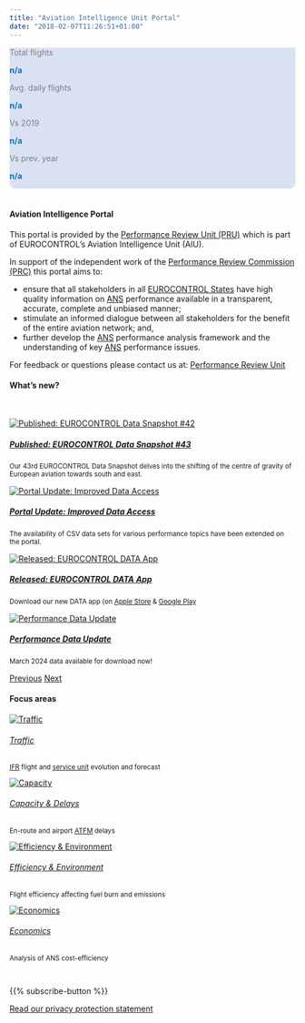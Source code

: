 ```yaml
---
title: "Aviation Intelligence Unit Portal"
date: "2018-02-07T11:26:51+01:00"
---
```


<style type="text/css">
  .img-responsive {
      margin: 0 auto;
      max-width: 75%
  }
  
  .resp-container {
      position: relative;
      overflow: hidden;
      padding-top: 50.0%;
  }
  
  .resp-iframe {
      position: absolute;
      top: 0;
      left: 0;
      width: 100%;
      height: 110%;
      border: 0;
  }
      
  .Scorecard_subt {
    margin: 0px; 
    padding-bottom: 0px;  
    text-align: left; 
    color:#7f7f7f
  }

  .Scorecard_net {
    margin: 0px; 
    padding-bottom: 0px;
    font-weight: bold;  
    text-align: left;
    color: #0070c0; 
    
  }


.col-4 {
  margin: 0px;
  padding: 0px;
  text-align: right;
}
.w3-container {
  border-radius: 10px; 
}

  </style>

<!-- Daily traffic graphs and scorecards Scorecard_net-->
<div class="w3-container" >
<div class="row" style="padding: 0px; background-color: #d9e1f2; border-radius: 10px 10px 0 0; width: 100%;">
<div class="col-12"; style="margin: 0px; "><p id="y2d_day_text" style="font-weight: bold; color: #0070c0;"</p> </div></div>
</div>

<div class="w3-container">
<div class="row" style="padding: 0px; background-color: #d9e1f2; border-radius: 0 0 10px 10px; width: 100%;">

<div class="col">
  <p class="Scorecard_subt">Total flights</p>
  <p id="y2d_traffic" style="font-weight: bold; color: #0070c0;">n/a</p> 
</div>

<div class="col">
  <p class="Scorecard_subt">Avg. daily flights</p>
  <p id="avg_y2d_traffic" style="font-weight: bold; color: #0070c0;">n/a</p>
</div>

<div class="col-2" ; style="margin: 0px; ">
  <p class="Scorecard_subt">Vs 2019</p>
  <p id="dif_y2d_2019" style="font-weight: bold; color: #0070c0;">n/a</p>
</div>

<div class="col-2" ; style="margin: 0px;  ">
  <p class="Scorecard_subt">Vs prev. year</p>
  <p id="dif_y2d_prev_year" style="font-weight: bold; color: #0070c0;">n/a</p>
</div>

<div class="col" ; style="margin: 0px;  ">
</div>
<div class="col" ; style="align=center">
<!--<a href="https://www.eurocontrol.int/Economics/DailyTrafficVariation-States.html"><p>Click for direct access to the daily traffic dashboard </p></a></div>-->
<div class="card bg-light border-0"><a href="https://www.eurocontrol.int/Economics/DailyTrafficVariation-States.html"><img class="card-img-top" src="/images/landing/daily_db.png" alt=""></a></div></div>

</div>
</div>

<!-- script for traffic figures -->
<!-- <script type="text/javascript" src="https://www.gstatic.com/charts/loader.js"></script> -->

<!-- <script type="text/javascript"> -->
<!-- async function fetchLatestNetworkSituation() { -->
<!--     const apiUrl = 'https://aiu-portal.pockethost.io/api/collections/network_situation/records?sort=-date&perPage=1&skipTotal=1'; -->
<!--     try { -->
<!--         const response = await fetch(apiUrl); -->
<!--         if (!response.ok) { -->
<!--             throw new Error(`API call failed: ${response.status}`); -->
<!--         } -->
<!--         const data = await response.json(); -->
<!--         return data.items[0]; // Assuming the latest entry is what we need -->
<!--     } catch (error) { -->
<!--         console.error("Failed to fetch latest network situation:", error); -->
<!--         // Implement any fallback logic or error handling here -->
<!--         return null; -->
<!--     } -->
<!-- } -->

<!-- async function updateNetworkSituationOnPage() { -->
<!--     const latestData = await fetchLatestNetworkSituation(); -->
<!--     if (latestData) { -->
<!--         // Extract the year from the latest data's date -->
<!--         const latestDate = new Date(latestData.date); -->
<!--         const year = latestDate.getFullYear(); -->
<!--         // Correctly construct the date range string -->
<!--         const startDateString = `Latest network traffic situation: 01 Jan`; // Fixed start of the year -->
<!--         const endDateString = `${('0' + latestDate.getDate()).slice(-2)} ${latestDate.toLocaleString('default', { month: 'short' })} ${year}`; -->
<!--         const dateRangeString = `${startDateString} – ${endDateString}`; -->
<!--         // Update webpage elements with the latest data, rounding numbers to integers -->
<!--         document.getElementById("y2d_day_text").innerHTML = "" + dateRangeString; -->
<!--         document.getElementById("y2d_traffic").innerHTML = Math.round(latestData.y2d_flights_total).toLocaleString(); -->
<!--         document.getElementById("avg_y2d_traffic").innerHTML = Math.round(latestData.y2d_flights_daily_average).toLocaleString(); -->
<!--         document.getElementById("dif_y2d_2019").innerHTML = -->
<!--     (latestData.y2d_diff_2019_year_percentage > 0 ? '+' : '') + -->
<!--     Math.round(latestData.y2d_diff_2019_year_percentage * 100) + '%'; -->
<!--         document.getElementById("dif_y2d_prev_year").innerHTML = -->
<!--     (latestData.y2d_diff_previous_year_percentage > 0 ? '+' : '') + -->
<!--     Math.round(latestData.y2d_diff_previous_year_percentage * 100) + '%'; -->
<!--     } else { -->
<!--         // Handle case when no data could be fetched -->
<!--         console.log("No data available to update the network situation."); -->
<!--     } -->
<!-- } -->
<!-- </script> -->
<!-- <script type="text/javascript"> -->
<!--     document.addEventListener('DOMContentLoaded', function() { -->
<!--         updateNetworkSituationOnPage(); -->
<!--     }); -->
<!-- </script> -->

<script type="text/javascript" src="https://www.gstatic.com/charts/loader.js"></script>

<script type="text/javascript">
  var Data
  var my_view_traffic
  var last_day
  var y2d_traffic
  var y2d_prev_year_traffic
  var y2d_2019_traffic 
  var avg_y2d_traffic
  var dif_y2d_2019
  var dif_y2d_prev_year

  google.load("visualization", "1.1", {
    packages: ["corechart", "table", "controls", "bar"]
  });
  google.setOnLoadCallback(Initialisation);

  function Initialisation() {
<!-- 	var request = new XMLHttpRequest(); -->
<!-- 	request.open("GET", "https://www.eurocontrol.int/Economics/Oscar/nw_traffic_data_main_page.json", false); -->
<!-- 	request.send(null); -->
<!-- 	var tempdata = JSON.parse(request.responseText); -->
<!-- 	Datastring = google.visualization.arrayToDataTable(tempdata); -->

<!-- 	Data = new google.visualization.DataTable(); -->

<!--   for(j = 0; j < Datastring.getNumberOfColumns(); j++) { -->
<!-- 				Data.addColumn(Datastring.getValue(0,j), Datastring.getColumnLabel(j)); -->
<!-- //				 console.log(Datastring.getValue(0,j)); -->
<!-- 	} -->

<!-- 	Datastring.removeRow(0) -->
<!-- 	Data.addRows(Datastring.getNumberOfRows()); -->

<!-- 			// alert(Datastring.getNumberOfRows() + "/" + Data.getNumberOfRows() ); -->

<!-- 	for(j = 0; j < Data.getNumberOfColumns(); j++) { -->

<!-- 	if (Data.getColumnType(j) == 'number') { -->
<!-- 	for(i = 0; i < Data.getNumberOfRows(); i++) { -->
<!-- 	Data.setCell(i,j, Number (Datastring.getValue(i,j))); -->
<!-- 	} -->
<!-- 	} -->
<!-- 	else if (Data.getColumnType(j) == 'date') { -->
<!-- 	for(i = 0; i < Data.getNumberOfRows(); i++) { -->
<!-- 	Data.setCell(i,j, new Date(Datastring.getValue(i,j))); -->
<!-- 	} -->
<!-- 	} -->
<!-- 	else { -->
<!-- 	for(i = 0; i < Data.getNumberOfRows(); i++) { -->
<!-- 	Data.setCell(i,j,Datastring.getValue(i,j)); -->
<!-- 	} -->
<!-- 	} -->
<!-- 	} -->

  var query = new google.visualization.Query(
      "https://docs.google.com/spreadsheets/d/14Lt3C3PCxxYCLXXYxRrFXd1s0tVZ3EQ8q9YfuYvx3Ww/edit?usp=sharing&sheet=NW_Flights_All"
    );

  query.send(drawDashboard);
  }

  function drawDashboard(response) {
    Data = response.getDataTable();


  UpdateTraffic();
   }
//---------------------------Update traffic---------------------------------------------
  function UpdateTraffic() {
  my_view_traffic = new google.visualization.DataView(Data);

  last_day = my_view_traffic.getValue(0, 38); 
  my_view_traffic.setRows(
  Data.getFilteredRows([{ column: 7, value: last_day }])
  );

// Calculate datestrings
  last_day_text = last_day.toDateString();
  last_day_text = last_day_text.substring(8, 11) + last_day_text.substring(4, 8) + last_day_text.substring(11);
  y2d_day_text = last_day_text.substring(3, 7) == "Jan " ? "01 – " + last_day_text : "01 Jan – " + last_day_text;

// Calculate traffic scorecard values
  y2d_traffic = my_view_traffic.getValue(0, 30);
  y2d_prev_year_traffic = my_view_traffic.getValue(0, 31);
  y2d_2019_traffic = my_view_traffic.getValue(0, 32);
  
  avg_y2d_traffic = Math.round(my_view_traffic.getValue(0, 33));
  dif_y2d_2019 = Math.round(my_view_traffic.getValue(0, 37)*100);
  dif_y2d_2019 = (dif_y2d_2019 >= 0) ? "+" + dif_y2d_2019 : "" + dif_y2d_2019;
  dif_y2d_prev_year = Math.round(my_view_traffic.getValue(0, 36)*100);
  dif_y2d_prev_year = (dif_y2d_prev_year >= 0) ? "+" + dif_y2d_prev_year : "" + dif_y2d_prev_year;

// Update scorecard values
  document.getElementById("y2d_day_text").innerHTML =  "Latest network traffic situation: " + y2d_day_text; 
  document.getElementById("y2d_traffic").innerHTML = String(y2d_traffic).replace(/(.)(?=(\d{3})+$)/g, '$1,');
  document.getElementById("avg_y2d_traffic").innerHTML = String(avg_y2d_traffic).replace(/(.)(?=(\d{3})+$)/g, '$1,');
  document.getElementById("dif_y2d_2019").innerHTML = String(dif_y2d_2019) + '%' ;
  document.getElementById("dif_y2d_prev_year").innerHTML = String(dif_y2d_prev_year) + '%';
  }
  
</script>


<br>
<div class="container">
<div class="row">
<div class="col-sm-8"><h4>Aviation Intelligence Portal</h4>

This portal is provided by the [Performance Review Unit (PRU)](/about/us/) which is part of EUROCONTROL's Aviation Intelligence Unit (AIU). 

In support of the independent work of the [Performance Review Commission (PRC)](/about/prc/) this portal aims to:

* ensure that all stakeholders in all [EUROCONTROL States](/definition/eurocontrol-area/) have high quality information on [ANS](/acronym/ans/) performance available in a transparent, accurate, complete and unbiased manner;
* stimulate an informed dialogue between all stakeholders for the benefit of the entire aviation network; and,
* further develop the [ANS](/acronym/ans/) performance analysis framework and the understanding of key [ANS](/acronym/ans/) performance issues.

For feedback or questions please contact us at:
[Performance Review Unit](mailto:PRU-Support@eurocontrol.int)
</div>


<div class="col-sm-4" style="min-height: 445px;"><h4>What's new?</h4><br> 
<div id="carouselExampleFade" class="carousel slide carousel-fade" data-ride="carousel">
<div class="carousel-inner">


::: {#carousel-item .carousel-item .active}
::: {.card .border-0}
[![Published: EUROCONTROL Data Snapshot #42](/images/landing/ds_snapshot_43.jpg)](https://www.eurocontrol.int/publication/eurocontrol-data-snapshot-43-centre-gravity-european-aviation){target="_blank"}

##### [Published: EUROCONTROL Data Snapshot #43](https://www.eurocontrol.int/publication/eurocontrol-data-snapshot-43-centre-gravity-european-aviation){target="_blank"}

<small>Our 43rd EUROCONTROL Data Snapshot delves into the shifting of the centre of gravity of European aviation towards south and east.</small>
:::
:::



<!-- ::: {#carousel-item .carousel-item} -->
<!-- ::: {.card .border-0} -->
<!-- [![Published: EUROCONTROL STATFOR 7-year Traffic Forecast (2024-2030)](/images/landing/eurocontrol-spring-2024-7-year-forecast-banner.jpg)](https://www.eurocontrol.int/publication/eurocontrol-forecast-2024-2030){target="_blank"} -->

<!-- ##### [Published: EUROCONTROL STATFOR 7-year Traffic Forecast (2024-2030)](https://www.eurocontrol.int/publication/eurocontrol-forecast-2024-2030){target="_blank"} -->

<!-- <small>The seven-year forecast edition Spring 2024 by EUROCONTROL STATFOR has been published. </small> -->
<!-- ::: -->
<!-- ::: -->


::: {#carousel-item .carousel-item}
::: {.card .border-0}
[![Portal Update: Improved Data Access](/images/landing/portal_update_data_access.jpg)](https://ansperformance.eu/csv/){target="_blank"}

##### [Portal Update: Improved Data Access](https://ansperformance.eu/csv/){target="_blank"}

<small>The availability of CSV data sets for various performance topics have been extended on the portal.</small>
:::
:::



::: {#carousel-item .carousel-item}
::: {.card .border-0}
[![Released: EUROCONTROL DATA App](/images/landing/eurocontrol-data.png)](https://apps.apple.com/tr/app/eurocontrol-data/id6467232405){target="_blank"}

##### [Released: EUROCONTROL DATA App](https://apps.apple.com/tr/app/eurocontrol-data/id6467232405){target="_blank"}

<small>Download our new DATA app (on <a href="https://apps.apple.com/tr/app/eurocontrol-data/id6467232405">Apple Store</a> & <a href="https://play.google.com/store/apps/details?id=com.performancereviewunit.eurocontroldata">Google Play</a></small>
:::
:::

::: {#carousel-item .carousel-item}
::: {.card .border-0}
[![Performance Data Update](/images/landing/data_icon.jpg)](/data/){target="_blank"}

##### [Performance Data Update](/data/){target="_blank"}

<small>March 2024 data available for download now!</small>
:::
:::


</div>

<a class="carousel-control-prev" href="#carouselExampleFade" role="button" data-slide="prev"><span class="carousel-control-prev-icon" aria-hidden="true"></span><span class="sr-only">Previous</span></a>
<a class="carousel-control-next" href="#carouselExampleFade" role="button" data-slide="next"><span class="carousel-control-next-icon" aria-hidden="true"></span><span class="sr-only">Next</span></a>
</div>
</div>

<!-- 
<div class="col-sm-2"><h4></h4><br>
<div class="card bg-light text-center border-0"><a href="https://www.eurocontrol.int/Economics/DailyTrafficVariation-States.html">
  <img class="card-img-top" src="/images/landing/ectl_int_db.png" alt="Daily traffic statistics"><br>
  <div class="card-body"><h6 class="card-title">Performance Snapshot</h6></a><small><p class="card-text">Click to see the latest monthly snapshot!</p></small>
  </div>
</div>
</div>-->

</div>

#### Focus areas
<!-- cards with Key Performance Areas -->
<div class="container">
<div class="row">
<div class="card-deck">
<div class="card"><a href="/traffic">
  <img class="card-img-top" src="/images/landing/ectl_traff_th.jpg" alt="Traffic">
  <div class="card-body"><h6 class="card-title">Traffic</h6></a><small><p class="card-text">[IFR](/acronym/ifr/) flight and [service unit](/acronym/su/) evolution and forecast </p></small>
  </div>
</div>
<div class="card"><a href="/capacity">
  <img class="card-img-top" src="/images/landing/ectl_cap_th.jpg" alt="Capacity">
  <div class="card-body"><h6 class="card-title">Capacity & Delays</h6></a><small><p class="card-text">En-route and airport [ATFM](/acronym/atfm/) delays</p></small>
  </div>
</div>
<div class="card"><a href="/efficiency">
  <img class="card-img-top" src="/images/landing/ectl_env_th.jpg" alt="Efficiency & Environment">
  <div class="card-body"><h6 class="card-title">Efficiency & Environment</h6></a><small><p class="card-text">Flight efficiency affecting fuel burn and emissions</p></small>
  </div>
</div>
<div class="card"><a href="/economics">
  <img class="card-img-top" src="/images/landing/ectl_cef_th.jpg" alt="Economics">
  <div class="card-body"><h6 class="card-title">Economics</h6></a><small><p class="card-text">Analysis of ANS cost-efficiency</p></small>
  </div>
</div>
</div>
</div>
</div>

<br>
<div class="container text-center">
{{% subscribe-button %}}

[Read our privacy protection statement](/about/privacy/)
</div>

[ectl_daily]: https://www.eurocontrol.int/Economics/DailyTrafficVariation "Daily traffic updates"
[ectlweb]: https://www.eurocontrol.int/ "EUROCONTROL web page"